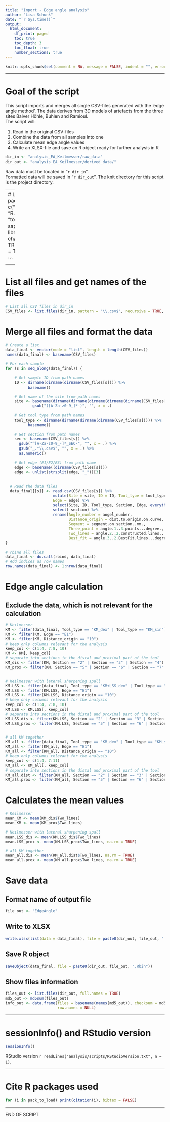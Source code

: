 ```yaml
---
title: "Import - Edge angle analysis"
author: "Lisa Schunk"
date: "`r Sys.time()`"
output:
  html_document:
    df_print: paged
    toc: true
    toc_depth: 3
    toc_float: true
    number_sections: true
---
```


```r
knitr::opts_chunk$set(comment = NA, message = FALSE, indent = "", error = TRUE)

```


---

# Goal of the script
This script imports and merges all single CSV-files generated with the 'edge angle method'. The data derives from 3D models of artefacts from the three sites Balver Höhle, Buhlen and Ramioul.  
The script will:

1. Read in the original CSV-files   
2. Combine the data from all samples into one 
3. Calculate mean edge angle values 
4. Write an XLSX-file and save an R object ready for further analysis in R 



```r
dir_in <- "analysis_EA_Keilmesser/raw_data"
dir_out <- "analysis_EA_Keilmesser/derived_data/"

```


Raw data must be located in "`r dir_in`".  
Formatted data will be saved in "`r dir_out`".
The knit directory for this script is the project directory.

---
# Load packages
```r
pack_to_load <- c("tidyverse", "R.utils", "openxlsx", "tools")
sapply(pack_to_load, library, character.only = TRUE, logical.return = TRUE)

```


---


# List all files and get names of the files  
```r
# List all CSV files in dir_in
CSV_files <- list.files(dir_in, pattern = "\\.csv$", recursive = TRUE, full.names = TRUE)

```


# Merge all files and format the data 
```r
# Create a list 
data_final <- vector(mode = "list", length = length(CSV_files)) 
names(data_final) <- basename(CSV_files)

# For each sample
for (s in seq_along(data_final)) {
  
    # Get sample ID from path names 
    ID <- dirname(dirname(dirname(CSV_files[s]))) %>%
          basename()

    # Get name of the site from path names 
    site <- basename(dirname(dirname(dirname(dirname(dirname(CSV_files[s])))))) %>% 
            gsub("([A-Za-z0-9_]*-)", "", x = .)
    
    # Get tool type from path names 
    tool_type <- dirname(dirname(dirname(dirname(CSV_files[s])))) %>%
          basename() 
    
    # Get section from path names
    sec <- basename(CSV_files[s]) %>%
      gsub("^[A-Za-z0-9_-]*_SEC-", "", x = .) %>% 
      gsub("_.*\\.csv$", "", x = .) %>% 
      as.numeric()
    
    # Get edge (E1/E2/E3) from path name
    edge <- basename((dirname(CSV_files[s])))
    edge <- unlist(strsplit(edge, "_"))[3]  
       
    
  # Read the data files
  data_final[[s]] <- read.csv(CSV_files[s]) %>% 
                     mutate(Site = site, ID = ID, Tool_type = tool_type, Section = sec, 
                     Edge = edge) %>% 
                     select(Site, ID, Tool_type, Section, Edge, everything()) %>% 
                     select(-section) %>%
                     rename(Angle_number = angel_number, 
                            Distance_origin = dist.to.origin.on.curve..mm., 
                            Segment = segment.on.section..mm.,
                            Three_point = angle.1..3.points...degree., 
                            Two_lines = angle.2..2.constructed.lines...degree., 
                            Best_fit = angle.3..2.BestFit.lines...degree.)
}

# rbind all files 
data_final <- do.call(rbind, data_final)
# Add indices as row names 
row.names(data_final) <- 1:nrow(data_final)

```


# Edge angle calculation 
## Exclude the data, which is not relevant for the calculation 
```r
# Keilmesser
KM <- filter(data_final, Tool_type == "KM_dex" | Tool_type == "KM_sin")
KM <- filter(KM, Edge == "E1")
KM <- filter(KM, Distance_origin == "10") 
# keep only columns relevant for the analysis 
keep_col <- c(1:4, 7:8, 10)
KM <- KM[, keep_col]
# separate into sections in the distal and proximal part of the tool 
KM_dis <- filter(KM, Section == "2" | Section == "3" | Section == "4")
KM_prox <- filter(KM, Section == "5" | Section == "6" | Section == "7" | Section == "8" | Section == "9")


# Keilmesser with lateral sharpening spall
KM.LSS <- filter(data_final, Tool_type == "KM+LSS_dex" | Tool_type == "KM+LSS_sin")
KM.LSS <- filter(KM.LSS, Edge == "E1")
KM.LSS <- filter(KM.LSS, Distance_origin == "10") 
# keep only columns relevant for the analysis 
keep_col <- c(1:4, 7:8, 10)
KM.LSS <- KM.LSS[, keep_col]
# separate into sections in the distal and proximal part of the tool 
KM.LSS_dis <- filter(KM.LSS, Section == "2" | Section == "3" | Section == "4")
KM.LSS_prox <- filter(KM.LSS, Section == "5" | Section == "6" | Section == "7" | Section == "8" | Section == "9")


# all KM together 
KM_all <- filter(data_final, Tool_type == "KM_dex" | Tool_type == "KM_sin" | Tool_type == "KM+LSS_dex" | Tool_type == "KM+LSS_sin")
KM_all <- filter(KM_all, Edge == "E1")
KM_all <- filter(KM_all, Distance_origin == "10") 
# keep only columns relevant for the analysis 
keep_col <- c(1:4, 7:11)
KM_all <- KM_all[, keep_col]
# separate into sections in the distal and proximal part of the tool 
KM_all.dist <- filter(KM_all, Section == "2" | Section == "3" | Section == "4")
KM_all.prox <- filter(KM_all, Section == "5" | Section == "6" | Section == "7" | Section == "8" | Section == "9")

```


# Calculates the mean values  
```r
# Keilmesser
mean_KM <- mean(KM_dis$Two_lines)
mean_KM <- mean(KM_prox$Two_lines)

# Keilmesser with lateral sharpening spall
mean.LSS_dis <- mean(KM.LSS_dis$Two_lines)
mean.LSS_prox <- mean(KM.LSS_prox$Two_lines, na.rm = TRUE)

# all KM together
mean_all.dis <- mean(KM_all.dist$Two_lines, na.rm = TRUE)
mean_all.prox <- mean(KM_all.prox$Two_lines, na.rm = TRUE)

```



# Save data
## Format name of output file
```r
file_out <- "EdgeAngle"

```


## Write to XLSX
```r
write.xlsx(list(data = data_final), file = paste0(dir_out, file_out, ".xlsx")) 

```


## Save R object
```r
saveObject(data_final, file = paste0(dir_out, file_out, ".Rbin"))

```


## Show files information
```r
files_out <- list.files(dir_out, full.names = TRUE)
md5_out <- md5sum(files_out)
info_out <- data.frame(files = basename(names(md5_out)), checksum = md5_out, 
                       row.names = NULL)

```



---

# sessionInfo() and RStudio version

```r
sessionInfo()

```

RStudio version `r readLines("analysis/scripts/RStudioVersion.txt", n = 1)`.


---

# Cite R packages used
```r
for (i in pack_to_load) print(citation(i), bibtex = FALSE)

```



---


END OF SCRIPT
